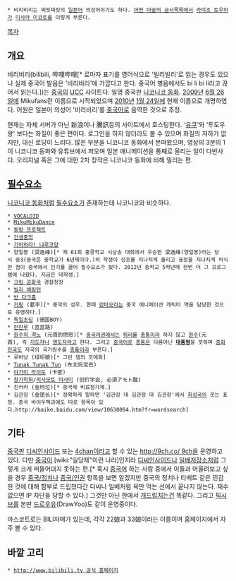  * 비리비리는 찌릿찌릿의 [[일본어]] 의성어이기도 하다. [[어떤 마술의 금서목록]]에서 [[카미조 토우마]]가 [[미사카 미코토]]를 이렇게 부른다.

[[목차]]

== 개요 ==
비리비리(bilibili, 哔哩哔哩[* 로마자 표기를 영어식으로 '빌리빌리'로 읽는 경우도 있으나 실제 중국어 발음은 '비리비리'에 가깝다고 한다. 중국어 병음에서도 bi li bi li라고 끊어서 읽는다.])는 [[중국]]의 [[UCC]] 사이트다. 일명 중국판 [[니코니코 동화]]. [[2009년]] [[6월 26일]]에 Mikufans란 이름으로 시작되었으며 [[2010년]] [[1월 24일]]에 현재 이름으로 개명하였다. 어원은 일본어 의성어 '비리비리'를 [[중국어]]로 음역한 것으로 추정.

현재는 자체 서버가 아닌 新浪이나 騰訊등의 사이트에서 호스팅한다. '[[유쿠]]'와 '투도우왕' 보다는 화질이 좋은 편이다. 로그인을 하지 않더라도 볼 수 있으며 화질의 저하가 없지만, 대신 로딩이 느리다. 많은 부분을 니코니코 동화에서 본떠왔으며, 영상의 3분의 1이 니코니코 동화와 유튜브에서 퍼오며 일본 애니메이션을 통째로 올리는 일이 다반사다. 오리지널 혹은 그에 대한 2차 창작은 니코니코 동화에 비해 밀리는 편.

== [[필수요소]] ==
[[니코니코 동화]]처럼 [[필수요소]]가 존재하는데 니코니코와 비슷하다.

 * [[VOCALOID]]
 * [[MikuMikuDance]]
 * [[동방 프로젝트]]
 * [[건생중의]]
 * [[기어와라! 냐루코양]]
 * 양일봉 (梁逸峰)[* 제 61회 홍콩학교 시낭송 대회에서 우승한 梁逸峰(양일봉)라는 당시 중3(중국은 중학교가 6년제이다.)의 학생이 성조를 지나치게 올리고 표정을 지나치게 의식한 점이 중국에서 인기를 끌어 필수요소가 됬다. 2012년 중학교 5학년때 한번 더 그 프로그램에 나왔다. 지금은 대학생.]
 * [[크림 공화국]] 경찰청장
 * [[빌리 헤링턴]]
 * [[반 다크홈]]
 * [[거핑]] (葛平)[* 중국의 성우. 한때 [[란마오]]라는 중국 애니메이션 캐릭터 역을 담당한 것으로 유명하다.]
 * [[독일초딩]] (德国BOY)
 * [[란란루]] (蓝蓝路)
 * [[몰락|원수의 격노]] (元首的愤怒)[* [[중국어]]권에서는 [[퓌러]]를 [[총통]]이라 하지 않고 [[원수]](元首), 즉 [[지도자]]나 [[영도자]]라고 한다. 그리고 [[중국어]]로 [[총통]]은 다름아닌 '''[[대통령]]'''을 뜻하며 [[중화민국]]도 자국의 국가원수를 [[총통]]이라 부른다.]
 * 루바냥 (绿坝娘)[* 그린 댐의 모에화]
 * [[Tunak Tunak Tun]] (东北玩泥巴)
 * [[야가미 라이토]] (卡密)
 * [[창가학회]]/[[히사모토 마사미]] (创价学会, 必須アモト酸)
 * 진커라 (金坷垃)[* 중국제 비료첨가제.]
 * 김관장 (金馆长)[* 정확하게 말하면 '김관장 대 김관장 대 김관장'에서 [[최성국]]의 웃는 표정. 중국 바이두백과에도 따로 항목이 있다.http://baike.baidu.com/view/10630094.htm?fr=wordsearch]

== 기타 ==
[[중국]]판 [[디씨인사이드]] 또는 [[4chan]]이라고 할 수 있는 [[http://9ch.co/ 9ch]]을 운영하고 있다. 다만 [[중국]]이 [wiki:"일당제"이런 나라]인지라 [[디씨인사이드]]나 [[일베저장소]]처럼 그렇게 크게 떠들어대지 못하는 편.[* 혹시 [[중국어]] 하는 사람 중에서 이들과 어울려보고 싶을 경우 [[중국/정치]]나 [[중국/인권]] 항목을 보면 알겠지만 중국의 정치나 티베트 같은 민감한 것에 대해 함부로 드립쳤다간 디씨나 일베처럼 욕만 먹는 선에서 끝나지 않는다. 재수없으면 IP 차단을 당할 수 있다.] 그것만 아닌 한에서 [[개드립]]치는건 똑같다. 그리고 [[픽시브]]를 본딴 [http://www.drawyoo.com/ 드로우유](DrawYoo)도 같이 운영중이다.

마스코트로는 BILI자매가 있는데, 각각 22娘과 33娘이라는 이름이며 홈페이지에서 자주 볼 수 있다.


== 바깥 고리 ==
 * [[http://www.bilibili.tv 공식 홈페이지]]

